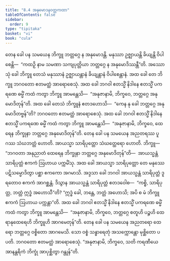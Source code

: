 ```yaml
---
title: "8.4 အနုမောဒနဝတ္တကထာ"
tableOfContents: false
sidebar:
  order: 9
type: "tipitaka"
basket: "vi"
book: "cula"
---
```



<DynamicBreadcrumb />

<Division number="362" book="cula">

<Paragraph number="1669" book="cula">
တေန ခေါ ပန သမယေန ဘိက္ခူ ဘတ္တဂ္ဂေ န အနုမောဒန္တိ. မနုဿာ ဥဇ္ဈာယန္တိ ခိယျန္တိ ဝိပါစေန္တိ—  “ကထဉှိ နာမ သမဏာ သကျပုတ္တိယာ ဘတ္တဂ္ဂေ န အနုမောဒိဿန္တီ”တိ. အဿောသုံ ခေါ ဘိက္ခူ တေသံ မနုဿာနံ ဥဇ္ဈာယန္တာနံ ခိယျန္တာနံ ဝိပါစေန္တာနံ. အထ ခေါ တေ ဘိက္ခူ ဘဂဝတော ဧတမတ္ထံ အာရောစေသုံ. အထ ခေါ ဘဂဝါ ဧတသ္မိံ နိဒါနေ ဧတသ္မိံ ပကရဏေ ဓမ္မိံ ကထံ ကတွာ ဘိက္ခူ အာမန္တေသိ—  “အနုဇာနာမိ, ဘိက္ခဝေ, ဘတ္တဂ္ဂေ အနုမောဒိတုန်”တိ. အထ ခေါ တေသံ ဘိက္ခူနံ ဧတဒဟောသိ—  “ကေန နု ခေါ ဘတ္တဂ္ဂေ အနုမောဒိတဗ္ဗန်”တိ? ဘဂဝတော ဧတမတ္ထံ အာရောစေသုံ. အထ ခေါ ဘဂဝါ ဧတသ္မိံ နိဒါနေ ဧတသ္မိံ ပကရဏေ ဓမ္မိံ ကထံ ကတွာ ဘိက္ခူ အာမန္တေသိ—  “အနုဇာနာမိ, ဘိက္ခဝေ, ထေရေန ဘိက္ခုနာ ဘတ္တဂ္ဂေ အနုမောဒိတုန်”တိ.
</Paragraph>

<Paragraph number="1670" book="cula">
တေန ခေါ ပန သမယေန အညတရဿ ပူဂဿ သံဃဘတ္တံ ဟောတိ. အာယသ္မာ သာရိပုတ္တော သံဃတ္ထေရော ဟောတိ. ဘိက္ခူ—  “ဘဂဝတာ အနုညာတံ ထေရေန ဘိက္ခုနာ ဘတ္တဂ္ဂေ အနုမောဒိတုန်”တိ—  အာယသ္မန္တံ သာရိပုတ္တံ ဧကကံ ဩဟာယ ပက္ကမိံသု. အထ ခေါ အာယသ္မာ သာရိပုတ္တော တေ မနုဿေ ပဋိသမ္မောဒိတွာ ပစ္ဆာ ဧကကော အဂမာသိ. အဒ္ဒသာ ခေါ ဘဂဝါ အာယသ္မန္တံ သာရိပုတ္တံ ဒူရတောဝ ဧကကံ အာဂစ္ဆန္တံ. ဒိသွာန အာယသ္မန္တံ သာရိပုတ္တံ ဧတဒဝေါစ—  “ကစ္စိ, သာရိပုတ္တ, ဘတ္တံ ဣဒ္ဓံ အဟောသီ”တိ? “ဣဒ္ဓံ ခေါ, ဘန္တေ, ဘတ္တံ အဟောသိ; အပိ စ မံ ဘိက္ခူ ဧကကံ ဩဟာယ ပက္ကန္တာ”တိ. အထ ခေါ ဘဂဝါ ဧတသ္မိံ နိဒါနေ ဧတသ္မိံ ပကရဏေ ဓမ္မိံ ကထံ ကတွာ ဘိက္ခူ အာမန္တေသိ—  “အနုဇာနာမိ, ဘိက္ခဝေ, ဘတ္တဂ္ဂေ စတူဟိ ပဉ္စဟိ ထေရာနုထေရေဟိ ဘိက္ခူဟိ အာဂမေတုန်”တိ.
</Paragraph>

<Paragraph number="1671" book="cula">
တေန ခေါ ပန သမယေန အညတရော ထေရော ဘတ္တဂ္ဂေ ဝစ္စိတော အာဂမေသိ. သော ဝစ္စံ သန္ဓာရေတုံ အသက္ကောန္တော မုစ္ဆိတော ပပတိ. ဘဂဝတော ဧတမတ္ထံ အာရောစေသုံ. “အနုဇာနာမိ, ဘိက္ခဝေ, သတိ ကရဏီယေ အာနန္တရိကံ ဘိက္ခုံ အာပုစ္ဆိတွာ ဂန္တုန်”တိ.
</Paragraph>
</Division>